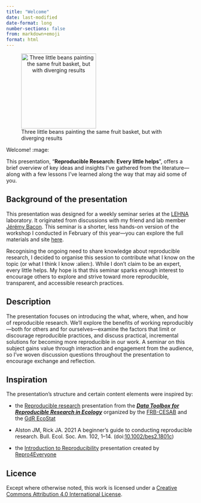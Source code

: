 ```yaml
---
title: "Welcome"
date: last-modified
date-format: long
number-sections: false
from: markdown+emoji
format: html
---
```


![Three little beans painting the same fruit basket, but with diverging results](images/efranklin-repro-illu.png){height="200" style="text-align:center;"}


Welcome! :mage: 

This presentation, “**Reproducible Research: Every little helps**”, offers a brief overview of key ideas and insights I’ve gathered from the literature—along with a few lessons I’ve learned along the way that may aid some of you.

## Background of the presentation

This presentation was designed for a weekly seminar series at the [LEHNA](https://umr5023.univ-lyon1.fr/) laboratory. It originated from discussions with my friend and lab member [Jérémy Bacon](https://umr5023.univ-lyon1.fr/annuaire/details/1/535-bacon-jeremy). This seminar is a shorter, less hands-on version of the workshop I conducted in February of this year—you can explore the full materials and site [here](https://ellfran-7.github.io/repro-research-workshop/). 

Recognising the ongoing need to share knowledge about reproducible research, I decided to organise this session to contribute what I know on the topic (or what I think I know :alien:). While I don't claim to be an expert, every little helps. My hope is that this seminar sparks enough interest to encourage others to explore and strive toward more reproducible, transparent, and accessible research practices.


## Description

The presentation focuses on introducing the what, where, when, and how of reproducible research. We'll explore the benefits of working reproducibly—both for others and for ourselves—examine the factors that limit or discourage reproducible practices, and discuss practical, incremental solutions for becoming more reproducible in our work.
A seminar on this subject gains value through interaction and engagement from the audience, so I've woven discussion questions throughout the presentation to encourage exchange and reflection.


## Inspiration

The presentation's structure and certain content elements were inspired by: 

* the [Reproducible research](https://github.com/rdatatoolbox/course-opensci/) presentation from the [**_Data Toolbox for Reproducible Research in Ecology_**](https://rdatatoolbox.github.io) organized by the 
[FRB-CESAB](https://www.fondationbiodiversite.fr/en/about-the-foundation/le-cesab/) 
and the 
[GdR EcoStat](https://sites.google.com/site)

* Alston JM, Rick JA. 2021 A beginner’s guide to conducting reproducible research. Bull. Ecol. Soc. Am. 102, 1–14. (doi:[10.1002/bes2.1801c](http://doi.org/10.1002/bes2.1801c))

* the [Introduction to Reproducibility](https://www.repro4everyone.org/resources/intro-reproducibility) presentation created by [Repro4Everyone](https://www.repro4everyone.org/)


## Licence

Except where otherwise noted, this work is licensed under a [Creative Commons Attribution 4.0 International
License](https://github.com/ellfran-7/repro-research-workshop/LICENCE.txt).